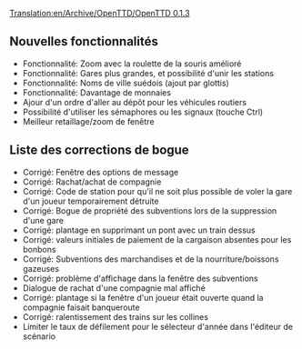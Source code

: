 [[Translation:en/Archive/OpenTTD/OpenTTD 0.1.3]]


{{fr/Livraison|prec=en/Archive/OpenTTD/OpenTTD 0.1.2|suiv=en/Archive/OpenTTD/OpenTTD 0.1.4|date=18/03/2004}}

==Nouvelles fonctionnalités==
*Fonctionnalité: Zoom avec la roulette de la souris amélioré
*Fonctionnalité: Gares plus grandes, et possibilité d'unir les stations
*Fonctionnalité: Noms de ville suédois (ajout par glottis)
*Fonctionnalité: Davantage de monnaies
*Ajour d'un ordre d'aller au dépôt pour les véhicules routiers
*Possibilité d'utiliser les sémaphores ou les signaux (touche Ctrl)
*Meilleur retaillage/zoom de fenêtre

==Liste des corrections de bogue==
*Corrigé: Fenêtre des options de message
*Corrigé: Rachat/achat de compagnie
*Corrigé: Code de station pour qu'il ne soit plus possible de voler la gare d'un joueur temporairement détruite
*Corrigé: Bogue de propriété des subventions lors de la suppression d'une gare
*Corrigé: plantage en supprimant un pont avec un train dessus
*Corrigé: valeurs initiales de paiement de la cargaison absentes pour les bonbons
*Corrigé: Subventions des marchandises et de la nourriture/boissons gazeuses
*Corrigé: problème d'affichage dans la fenêtre des subventions
*Dialogue de rachat d'une compagnie mal affiché
*Corrigé: plantage si la fenêtre d'un joueur était ouverte quand la compagnie faisait banqueroute
*Corrigé: ralentissement des trains sur les collines
*Limiter le taux de défilement pour le sélecteur d'année dans l'éditeur de scénario
